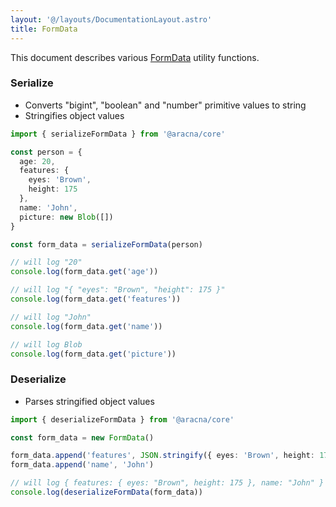 ```yaml
---
layout: '@/layouts/DocumentationLayout.astro'
title: FormData
---
```


This document describes various [FormData](https://developer.mozilla.org/en-US/docs/Web/API/FormData) utility functions.

### Serialize

- Converts "bigint", "boolean" and "number" primitive values to string
- Stringifies object values

```ts
import { serializeFormData } from '@aracna/core'

const person = {
  age: 20,
  features: {
    eyes: 'Brown',
    height: 175
  },
  name: 'John',
  picture: new Blob([])
}

const form_data = serializeFormData(person)

// will log "20"
console.log(form_data.get('age'))

// will log "{ "eyes": "Brown", "height": 175 }"
console.log(form_data.get('features'))

// will log "John"
console.log(form_data.get('name'))

// will log Blob
console.log(form_data.get('picture'))
```

### Deserialize

- Parses stringified object values

```ts
import { deserializeFormData } from '@aracna/core'

const form_data = new FormData()

form_data.append('features', JSON.stringify({ eyes: 'Brown', height: 175 }))
form_data.append('name', 'John')

// will log { features: { eyes: "Brown", height: 175 }, name: "John" }
console.log(deserializeFormData(form_data))
```
